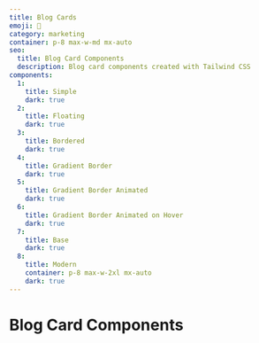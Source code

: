 ```yaml
---
title: Blog Cards
emoji: 📰
category: marketing
container: p-8 max-w-md mx-auto
seo:
  title: Blog Card Components
  description: Blog card components created with Tailwind CSS
components:
  1:
    title: Simple
    dark: true
  2:
    title: Floating
    dark: true
  3:
    title: Bordered
    dark: true
  4:
    title: Gradient Border
    dark: true
  5:
    title: Gradient Border Animated
    dark: true
  6:
    title: Gradient Border Animated on Hover
    dark: true
  7:
    title: Base
    dark: true
  8:
    title: Modern
    container: p-8 max-w-2xl mx-auto
    dark: true
---
```


# Blog Card Components

<CollectionList
  componentsData={componentsData}
  componentContainer={componentContainer}
/>
